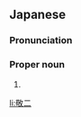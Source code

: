 ==Japanese==
{{ja-kanjitab|けい|じ}}

===Pronunciation===
{{ja-pron|けいじ}}

===Proper noun===
{{ja-pos|proper|けいじ}}

# {{given name|male|lang=ja|sort=けいじ}}

[[li:敬二]]